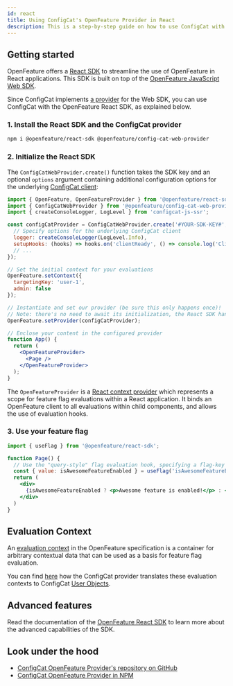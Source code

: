 ```yaml
---
id: react
title: Using ConfigCat's OpenFeature Provider in React
description: This is a step-by-step guide on how to use ConfigCat with the OpenFeature React SDK.
---
```



## Getting started

OpenFeature offers a [React SDK](https://github.com/open-feature/js-sdk/tree/main/packages/react) to streamline the use
of OpenFeature in React applications. This SDK is built on top of the [OpenFeature JavaScript Web SDK](https://github.com/open-feature/js-sdk/blob/main/packages/web).

Since ConfigCat implements [a provider](./js.mdx) for the Web SDK, you can use ConfigCat with the OpenFeature React SDK,
as explained below.

### 1. Install the React SDK and the ConfigCat provider

```bash
npm i @openfeature/react-sdk @openfeature/config-cat-web-provider
```

### 2. Initialize the React SDK

The `ConfigCatWebProvider.create()` function takes the SDK key and an optional `options` argument containing additional
configuration options for the underlying [ConfigCat client](../../js#creating-the-configcat-client):

```jsx
import { OpenFeature, OpenFeatureProvider } from '@openfeature/react-sdk';
import { ConfigCatWebProvider } from '@openfeature/config-cat-web-provider';
import { createConsoleLogger, LogLevel } from 'configcat-js-ssr';

const configCatProvider = ConfigCatWebProvider.create('#YOUR-SDK-KEY#', {
  // Specify options for the underlying ConfigCat client
  logger: createConsoleLogger(LogLevel.Info),
  setupHooks: (hooks) => hooks.on('clientReady', () => console.log('Client is ready!')),
  // ...
});

// Set the initial context for your evaluations
OpenFeature.setContext({
  targetingKey: 'user-1',
  admin: false
});

// Instantiate and set our provider (be sure this only happens once)!
// Note: there's no need to await its initialization, the React SDK handles re-rendering and suspense for you!
OpenFeature.setProvider(configCatProvider);

// Enclose your content in the configured provider
function App() {
  return (
    <OpenFeatureProvider>
      <Page />
    </OpenFeatureProvider>
  );
}
```

The `OpenFeatureProvider` is a [React context provider](https://react.dev/reference/react/createContext#provider) which
represents a scope for feature flag evaluations within a React application. It binds an OpenFeature client to all
evaluations within child components, and allows the use of evaluation hooks.

### 3. Use your feature flag

```jsx
import { useFlag } from '@openfeature/react-sdk';

function Page() {
  // Use the "query-style" flag evaluation hook, specifying a flag-key and a default value.
  const { value: isAwesomeFeatureEnabled } = useFlag('isAwesomeFeatureEnabled', false);
  return (
    <div>
      {isAwesomeFeatureEnabled ? <p>Awesome feature is enabled!</p> : <p>Awesome feature is not enabled.</p>}
    </div>
  )
}
```

## Evaluation Context

An <a href="https://openfeature.dev/docs/reference/concepts/evaluation-context" target="_blank">evaluation context</a>
in the OpenFeature specification is a container for arbitrary contextual data that can be used as a basis for feature
flag evaluation.

You can find [here](./js.mdx#evaluation-context) how the ConfigCat provider translates these evaluation contexts to
ConfigCat [User Objects](../../js/#user-object).

## Advanced features

Read the documentation of the [OpenFeature React SDK](https://openfeature.dev/docs/reference/technologies/client/web/react)
to learn more about the advanced capabilities of the SDK.

## Look under the hood

- <a href="https://github.com/open-feature/js-sdk-contrib/tree/main/libs/providers/config-cat-web" target="_blank">ConfigCat OpenFeature Provider's repository on GitHub</a>
- <a href="https://www.npmjs.com/package/@openfeature/config-cat-web-provider" target="_blank">ConfigCat OpenFeature Provider in NPM</a>

